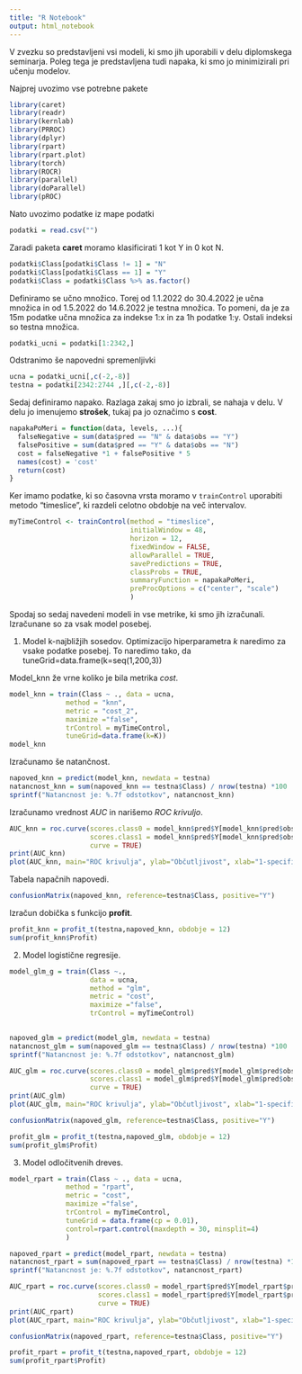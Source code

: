 ```yaml
---
title: "R Notebook"
output: html_notebook
---
```


V zvezku so predstavljeni vsi modeli, ki smo jih uporabili v delu diplomskega seminarja. Poleg 
tega je predstavljena tudi napaka, ki smo jo minimizirali pri učenju modelov.

Najprej uvozimo vse potrebne pakete

```r
library(caret)
library(readr)
library(kernlab)
library(PRROC)
library(dplyr)
library(rpart)
library(rpart.plot)
library(torch)
library(ROCR)
library(parallel)
library(doParallel)
library(pROC)
```

Nato uvozimo podatke iz mape podatki
```r
podatki = read.csv("")
```

Zaradi paketa **caret** moramo klasificirati 1 kot Y in 0 kot N.
```r
podatki$Class[podatki$Class != 1] = "N"
podatki$Class[podatki$Class == 1] = "Y"
podatki$Class = podatki$Class %>% as.factor()
```

Definiramo se učno množico. Torej od 1.1.2022 do 30.4.2022 je učna množica in od 1.5.2022 do 14.6.2022 je testna množica.
To pomeni, da je za 15m podatke učna množica za indekse 1:x in za 1h podatke 1:y. Ostali indeksi so testna množica.

```r
podatki_ucni = podatki[1:2342,]
```

Odstranimo še napovedni spremenljivki 
```r
ucna = podatki_ucni[,c(-2,-8)]
testna = podatki[2342:2744 ,][,c(-2,-8)]
```

Sedaj definiramo napako. Razlaga zakaj smo jo izbrali, se nahaja v delu.
V delu jo imenujemo **strošek**, tukaj pa jo označimo s **cost**.
```r
napakaPoMeri = function(data, levels, ...){
  falseNegative = sum(data$pred == "N" & data$obs == "Y")
  falsePositive = sum(data$pred == "Y" & data$obs == "N")
  cost = falseNegative *1 + falsePositive * 5
  names(cost) = 'cost'
  return(cost)
}
```

Ker imamo podatke, ki so časovna vrsta moramo v `trainControl` uporabiti metodo "timeslice", ki razdeli celotno obdobje na 
več intervalov.
```r
myTimeControl <- trainControl(method = "timeslice",
                              initialWindow = 48,
                              horizon = 12,
                              fixedWindow = FALSE,
                              allowParallel = TRUE,
                              savePredictions = TRUE,
                              classProbs = TRUE,
                              summaryFunction = napakaPoMeri,
                              preProcOptions = c("center", "scale")
                              )
```

Spodaj so sedaj navedeni modeli in vse metrike, ki smo jih izračunali. Izračunane so za vsak model posebej.

###############################################################################
1. Model k-najbližjih sosedov.
Optimizacijo hiperparametra *k* naredimo za vsake podatke posebej. 
To naredimo tako, da tuneGrid=data.frame(k=seq(1,200,3))

Model_knn že vrne koliko je bila metrika *cost*.
```r
model_knn = train(Class ~ ., data = ucna,
              method = "knn",
              metric = "cost_2",
              maximize ="false",
              trControl = myTimeControl,
              tuneGrid=data.frame(k=K))
model_knn
```

Izračunamo še natančnost.
```r
napoved_knn = predict(model_knn, newdata = testna)
natancnost_knn = sum(napoved_knn == testna$Class) / nrow(testna) *100
sprintf("Natancnost je: %.7f odstotkov", natancnost_knn)
```

Izračunamo vrednost *AUC* in narišemo *ROC krivuljo*.
```r
AUC_knn = roc.curve(scores.class0 = model_knn$pred$Y[model_knn$pred$obs == "Y"], 
                    scores.class1 = model_knn$pred$Y[model_knn$pred$obs == "N"],
                    curve = TRUE)
print(AUC_knn)
plot(AUC_knn, main="ROC krivulja", ylab="Občutljivost", xlab="1-specifičnost")
```

Tabela napačnih napovedi.
```r
confusionMatrix(napoved_knn, reference=testna$Class, positive="Y")
```

Izračun dobička s funkcijo **profit**.
```r
profit_knn = profit_t(testna,napoved_knn, obdobje = 12)
sum(profit_knn$Profit)
```


###############################################################################
2. Model logistične regresije.


```r
model_glm_g = train(Class ~., 
                    data = ucna,
                    method = "glm",
                    metric = "cost",
                    maximize ="false",
                    trControl = myTimeControl)
                    
```

```r
napoved_glm = predict(model_glm, newdata = testna)
natancnost_glm = sum(napoved_glm == testna$Class) / nrow(testna) *100
sprintf("Natancnost je: %.7f odstotkov", natancnost_glm)
```

```r
AUC_glm = roc.curve(scores.class0 = model_glm$pred$Y[model_glm$pred$obs == "Y"], 
                    scores.class1 = model_glm$pred$Y[model_glm$pred$obs == "N"],
                    curve = TRUE)
print(AUC_glm)
plot(AUC_glm, main="ROC krivulja", ylab="Občutljivost", xlab="1-specifičnost")
```

```r
confusionMatrix(napoved_glm, reference=testna$Class, positive="Y")
```

```r
profit_glm = profit_t(testna,napoved_glm, obdobje = 12)
sum(profit_glm$Profit)
```

###############################################################################
3. Model odločitvenih dreves.

```r

model_rpart = train(Class ~ ., data = ucna,
              method = "rpart",
              metric = "cost",
              maximize ="false",
              trControl = myTimeControl,
              tuneGrid = data.frame(cp = 0.01),
              control=rpart.control(maxdepth = 30, minsplit=4)
              )
```

```r
napoved_rpart = predict(model_rpart, newdata = testna)
natancnost_rpart = sum(napoved_rpart == testna$Class) / nrow(testna) *100
sprintf("Natancnost je: %.7f odstotkov", natancnost_rpart)

```

```r
AUC_rpart = roc.curve(scores.class0 = model_rpart$pred$Y[model_rpart$pred$obs == "Y"], 
                      scores.class1 = model_rpart$pred$Y[model_rpart$pred$obs == "N"],
                      curve = TRUE)
print(AUC_rpart)
plot(AUC_rpart, main="ROC krivulja", ylab="Občutljivost", xlab="1-specifičnost")
```

```r
confusionMatrix(napoved_rpart, reference=testna$Class, positive="Y")
```

```r
profit_rpart = profit_t(testna,napoved_rpart, obdobje = 12)
sum(profit_rpart$Profit)
```





